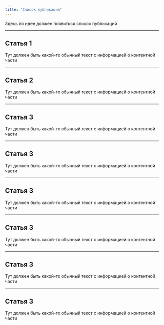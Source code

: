 ```yaml
---
title: "Список публикаций"
---
```


Здесь по идее должен появиться список публикаций

*** 

## Статья 1

Тут должен быть какой-то обычный текст с информацией о контентной части

*** 

## Статья 2

Тут должен быть какой-то обычный текст с информацией о контентной части

*** 

## Статья 3

Тут должен быть какой-то обычный текст с информацией о контентной части

*** 

## Статья 3

Тут должен быть какой-то обычный текст с информацией о контентной части

*** 

## Статья 3

Тут должен быть какой-то обычный текст с информацией о контентной части

*** 

## Статья 3

Тут должен быть какой-то обычный текст с информацией о контентной части

*** 

## Статья 3

Тут должен быть какой-то обычный текст с информацией о контентной части

*** 

## Статья 3

Тут должен быть какой-то обычный текст с информацией о контентной части